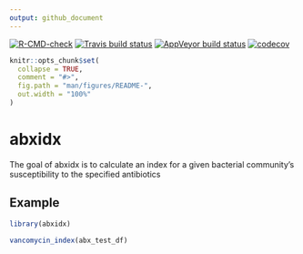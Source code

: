 ```yaml
---
output: github_document
---
```


<!-- badges: start -->
[![R-CMD-check](https://github.com/vitu1/abxidx/workflows/R-CMD-check/badge.svg)](https://github.com/vitu1/abxidx/actions)
[![Travis build status](https://travis-ci.com/vitu1/abxidx.svg?branch=main)](https://travis-ci.com/vitu1/abxidx)
[![AppVeyor build status](https://ci.appveyor.com/api/projects/status/github/vitu1/abxidx?branch=master&svg=true)](https://ci.appveyor.com/project/VincentTu/abxidx)
[![codecov](https://codecov.io/gh/vitu1/abxidx/branch/main/graph/badge.svg?token=DT24RLUIYT)](https://codecov.io/gh/vitu1/abxidx)
<!-- badges: end -->

```r
knitr::opts_chunk$set(
  collapse = TRUE,
  comment = "#>",
  fig.path = "man/figures/README-",
  out.width = "100%"
)
```

# abxidx

The goal of abxidx is to calculate an index for a given bacterial community's susceptibility to the specified antibiotics

<!-- ## Installation -->

<!-- You can install the released version of abxidx from [CRAN](https://CRAN.R-project.org) with: -->

<!-- ``` r -->
<!-- install.packages("abxidx") -->
<!-- ``` -->

## Example

```r
library(abxidx)

vancomycin_index(abx_test_df)

```


